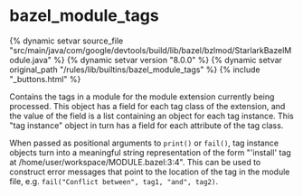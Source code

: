 <html devsite>
<head>
  <meta name="project_path" value="/_project.yaml">
  <meta name="book_path" value="/versions/8.0.0/_book.yaml">
</head>
<body>

<h1 class="page-title" id="modules.bazel_module_tags">bazel_module_tags</h1>

{% dynamic setvar source_file "src/main/java/com/google/devtools/build/lib/bazel/bzlmod/StarlarkBazelModule.java" %}
{% dynamic setvar version "8.0.0" %}
{% dynamic setvar original_path "/rules/lib/builtins/bazel_module_tags" %}
{% include "_buttons.html" %}
<!-- {% raw %} -->

Contains the tags in a module for the module extension currently being processed. This object has a field for each tag class of the extension, and the value of the field is a list containing an object for each tag instance. This "tag instance" object in turn has a field for each attribute of the tag class.

When passed as positional arguments to <code>print()</code> or <code>fail()</code>, tag instance objects turn into a meaningful string representation of the form "'install' tag at /home/user/workspace/MODULE.bazel:3:4". This can be used to construct error messages that point to the location of the tag in the module file, e.g. <code>fail("Conflict between", tag1, "and", tag2)</code>.



</body>
</html>

<!-- {% endraw %} -->
